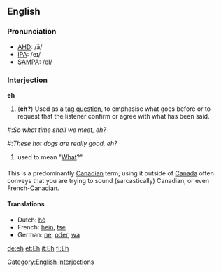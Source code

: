 ==English==
{{wikipedia}}
===Pronunciation===
*[[w:AHD|AHD]]: /ā/
*[[w:IPA|IPA]]: /eɪ/
*[[w:SAMPA|SAMPA]]: /eI/

===Interjection===
'''eh'''
#('''eh?''') Used as a [[tag question]], to emphasise what goes before or to request that the listener confirm or agree with what has been said.
<!--other definitions?-->
#:''So what time shall we meet, eh?''
#:''These hot dogs are really good, eh?''
#used to mean "[[What]]?"

===={{usage}}====
This is a predominantly [[Canadian]] term; using it outside of [[Canada]] often conveys that you are trying to sound (sarcastically) Canadian, or even French-Canadian.

====Translations====
*Dutch: [[hè]]
*French: [[hein]], [[tsé]]
*German: [[ne]], [[oder]], [[wa]]

[[Category:English interjections]]

[[de:eh]]
[[et:Eh]]
[[it:Eh]]
[[fi:Eh]]